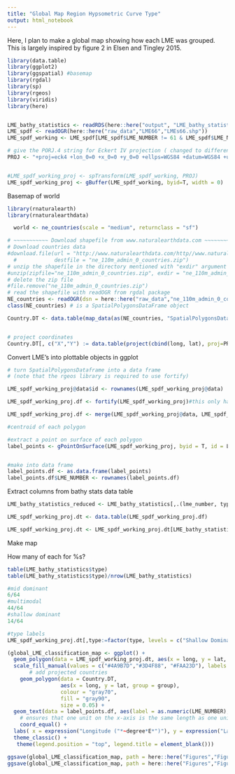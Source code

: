 ```yaml
---
title: "Global Map Region Hypsometric Curve Type"
output: html_notebook
---
```


Here, I plan to make a global map showing how each LME was grouped. This is largely inspired by figure 2 in Elsen and Tingley 2015.

```r
library(data.table)
library(ggplot2)
library(ggspatial) #basemap
library(rgdal)
library(sp)
library(rgeos)
library(viridis)
library(here)


LME_bathy_statistics <- readRDS(here::here("output", "LME_bathy_statistics.rds"))
LME_spdf <- readOGR(here::here("raw_data","LME66","LMEs66.shp"))
LME_spdf_working <- LME_spdf[LME_spdf$LME_NUMBER != 61 & LME_spdf$LME_NUMBER != 64,]

# give the PORJ.4 string for Eckert IV projection ( changed to different projection, "+proj=eck4 +lon_0=0 +x_0=0 +y_0=0 +ellps=WGS84 +datum=WGS84 +units=m +no_defs" for eckert)
PROJ <- "+proj=eck4 +lon_0=0 +x_0=0 +y_0=0 +ellps=WGS84 +datum=WGS84 +units=m +no_defs" 


#LME_spdf_working_proj <- spTransform(LME_spdf_working, PROJ)
LME_spdf_working_proj <- gBuffer(LME_spdf_working, byid=T, width = 0)

```

Basemap of world

```r
library(rnaturalearth)
library(rnaturalearthdata)

  world <- ne_countries(scale = "medium", returnclass = "sf")

# ~~~~~~~~~~~ Download shapefile from www.naturalearthdata.com ~~~~~~~~~~~ #
# Download countries data
#download.file(url = "http://www.naturalearthdata.com/http//www.naturalearthdata.com/download/110m/cultural/ne_110m_admin_0_countries.zip", 
  #            destfile = "ne_110m_admin_0_countries.zip")
# unzip the shapefile in the directory mentioned with "exdir" argument
#unzip(zipfile="ne_110m_admin_0_countries.zip", exdir = "ne_110m_admin_0_countries")
# delete the zip file
#file.remove("ne_110m_admin_0_countries.zip")
# read the shapefile with readOGR from rgdal package
NE_countries <- readOGR(dsn = here::here("raw_data","ne_110m_admin_0_countries"), layer = "ne_110m_admin_0_countries")
class(NE_countries) # is a SpatialPolygonsDataFrame object

Country.DT <- data.table(map_data(as(NE_countries, "SpatialPolygonsDataFrame")))


# project coordinates 
Country.DT[, c("X","Y") := data.table(project(cbind(long, lat), proj=PROJ))]
```

Convert LME's into plottable objects in ggplot
```r

# turn SpatialPolygonsDataframe into a data frame
# (note that the rgeos library is required to use fortify)

LME_spdf_working_proj@data$id <- rownames(LME_spdf_working_proj@data)

LME_spdf_working_proj.df <- fortify(LME_spdf_working_proj)#this only has the coordinates

LME_spdf_working_proj.df <- merge(LME_spdf_working_proj@data, LME_spdf_working_proj.df,  by="id") # add the attributes back 

#centroid of each polygon

#extract a point on surface of each polygon
label_points <- gPointOnSurface(LME_spdf_working_proj, byid = T, id = LME_spdf_working_proj$LME_NUMBER)


#make into data frame
label_points.df <- as.data.frame(label_points)
label_points.df$LME_NUMBER <- rownames(label_points.df)

```
Extract columns from bathy stats data table
```r
LME_bathy_statistics_reduced <- LME_bathy_statistics[,.(lme_number, type)][, LME_NUMBER := lme_number][,lme_number := NULL]

LME_spdf_working_proj.dt <- data.table(LME_spdf_working_proj.df)

LME_spdf_working_proj.dt <- LME_spdf_working_proj.dt[LME_bathy_statistics_reduced, on = c("LME_NUMBER")]

```

Make map

How many of each for %s?
```r
table(LME_bathy_statistics$type)
table(LME_bathy_statistics$type)/nrow(LME_bathy_statistics)

#mid dominant
6/64
#multimodal
44/64
#shallow dominant
14/64
```

```r

#type labels
LME_spdf_working_proj.dt[,type:=factor(type, levels = c("Shallow Dominant", "Multimodal", "Mid Dominant"))]

(global_LME_classification_map <- ggplot() + 
  geom_polygon(data = LME_spdf_working_proj.dt, aes(x = long, y = lat, group = group, fill = as.factor(type)), color = "darkslategrey", size = 0.03, alpha = 0.7) +
  scale_fill_manual(values = c("#4A9B7D","#3D4F88", "#FAA23D"), labels = c("Shallow Dominant: 22%", "Multimodal: 69%", "Mid Dominant: 9%")) +
       # add projected countries
    geom_polygon(data = Country.DT, 
                 aes(x = long, y = lat, group = group), 
                 colour = "gray70", 
                 fill = "gray90", 
                 size = 0.05) +
  geom_text(data = label_points.df, aes(label = as.numeric(LME_NUMBER), x = x, y = y), size = 1.4, fontface = "bold") +
    # ensures that one unit on the x-axis is the same length as one unit on the y-axis
    coord_equal() +
  labs( x = expression("Longitude ("*~degree*E*")"), y = expression("Latitude ("*~degree*N*")")) +
  theme_classic() +
   theme(legend.position = "top", legend.title = element_blank()))

ggsave(global_LME_classification_map, path = here::here("Figures","Figure2"), filename = "map_global_type.jpg")
ggsave(global_LME_classification_map, path = here::here("Figures","Figure2"), filename = "map_global_type.pdf")

```


